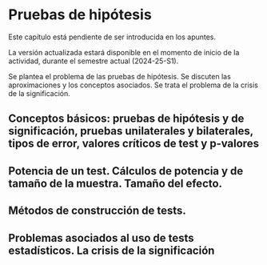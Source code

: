 # Pruebas de hipótesis

:::: {.calloutBox .important}

Este capítulo está pendiente de ser introducida en los apuntes.

La versión actualizada estará disponible en el momento de inicio de la actividad, durante el semestre actual (2024-25-S1).

::::

Se plantea el problema de las pruebas de hipótesis. Se discuten las aproximaciones y los conceptos asociados. Se trata el problema de la crisis de la significación.

## Conceptos básicos: pruebas de hipótesis y de significación, pruebas unilaterales y bilaterales, tipos de error, valores críticos de test y p-valores

## Potencia de un test. Cálculos de potencia y de tamaño de la muestra. Tamaño del efecto.

## Métodos de construcción de tests.

## Problemas asociados al uso de tests estadísticos. La crisis de la significación

